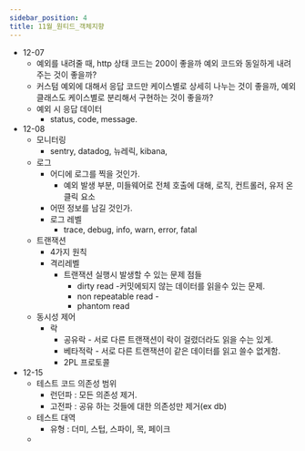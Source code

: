 ```yaml
---
sidebar_position: 4
title: 11월_원티드_객체지향
---
```


- 12-07
  - 예외를 내려줄 때, http 상태 코드는 200이 좋을까 예외 코드와 동일하게 내려주는 것이 좋을까?
  - 커스텀 예외에 대해서 응답 코드만 케이스별로 상세히 나누는 것이 좋을까, 예외 클래스도 케이스별로 분리해서 구현하는 것이 좋을까?
  - 예외 시 응답 데이터
    - status, code, message.
- 12-08
  - 모니터링
    - sentry, datadog, 뉴레릭, kibana,
  - 로그
    - 어디에 로그를 찍을 것인가.
      - 예외 발생 부분, 미들웨어로 전체 호출에 대해, 로직, 컨트롤러, 유저 온클릭 요소
    - 어떤 정보를 남길 것인가.
    - 로그 레벨
      - trace, debug, info, warn, error, fatal
  - 트랜잭션
    - 4가지 원칙
    - 격리레벨
      - 트랜잭션 실행시 발생할 수 있는 문제 점들
        - dirty read -커밋에되지 않는 데이터를 읽을수 있는 문제.
        - non repeatable read -
        - phantom read
  - 동시성 제어
    - 락
      - 공유락 - 서로 다른 트랜잭션이 락이 걸렸더라도 읽을 수는 있게.
      - 베타적락 - 서로 다른 트랜잭션이 같은 데이터를 읽고 쓸수 없게함.
      - 2PL 프로토콜
- 12-15
  - 테스트 코드 의존성 범위
    - 런던파 : 모든 의존성 제거.
    - 고전파 : 공유 하는 것들에 대한 의존성만 제거(ex db)
  - 테스트 대역
    - 유형 : 더미, 스텁, 스파이, 목, 페이크
  -
